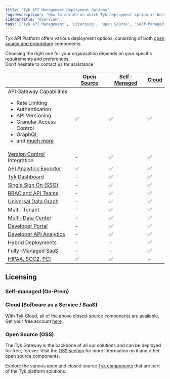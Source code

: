 ```yaml
---
title: "Tyk API Management Deployment Options"
'og:description': "How to decide on which Tyk deployment option is best for you"
sidebarTitle: "Overview"
tags: ['Tyk API Management', 'Licensing', 'Open Source', 'Self-Managed', 'Tyk Cloud', 'API Gateway']
---
```



Tyk API Platform offers various deployment options, consisting of both [open source and proprietary](/tyk-stack)
components. 

Choosing the right one for your organization depends on your specific requirements and preferences.
<br />Don’t hesitate to contact us for assistance <ButtonLeft href="https://tyk.io/contact/" color="green" content="Contact us" />

|                                                                                                                                                                                                                                    | [Open Source](/apim/open-source)  |   [Self-Managed](/tyk-on-premises)      |  [Cloud](https://account.cloud-ara.tyk.io/signup)
|------------------------------------------------------------------------------------------------------------------------------------------------------------------------------------------------------------------------------------|----------------|-------------------|---------
| API Gateway Capabilities <br /> <ul><li>Rate Limiting</li><li>Authentication</li> <li>API Versioning</li><li>Granular Access Control</li><li>GraphQL</li>  <li>and [much more](/apim/open-source#tyk-open-source)</li></ul> | ✅             |✅	              |✅
| [Version Control](/api-management/automations#synchronize-tyk-environment-with-github-repository) Integration                                                                                                                                                      | -		      |✅	              |✅
| [API Analytics Exporter](/tyk-pump)                                                                                                                                                                                   | ✅		      |✅	              |✅	 
| [Tyk Dashboard](/tyk-dashboard)                                                                                                                                                                                       | -	          |✅	              |✅	 
| [Single Sign On (SSO)](/advanced-configuration/integrate/sso)                                                                                                                                                         | -	          |✅	              |✅	      
| [RBAC and API Teams](/tyk-dashboard/rbac)                                                                                                                                                                             | -	          |✅	              |✅	      
| [Universal Data Graph](/universal-data-graph)                                                                                                                                                                         | -	          |✅	              |✅	      
| [Multi-Tenant](/basic-config-and-security/security/dashboard/organisations)                                                                                                                                           | -	          |✅	              |✅	      
| [Multi-Data Center](/tyk-multi-data-centre)                                                                                                                                                                           | -	          |✅	              |✅	      
| [Developer Portal](/tyk-developer-portal)                                                                                                                                                                             | -		      |✅	              |✅	 
| [Developer API Analytics](/tyk-dashboard-analytics)                                                                                                                                                                   | -		      |✅	              |✅	   
| Hybrid Deployments                                                                                                                                                                                                                 | -		      |-	              |✅
| Fully-Managed SaaS                                                                                                                                                                                                                 | -		      |-	              |✅
| [HIPAA, SOC2, PCI](https://tyk.io/governance-and-auditing/)                                                                                                                                                                        | ✅		      |✅	              | -


## Licensing

### Self-managed (On-Prem)
<SelfManagedLicensingInclude/>

### Cloud (Software as a Service / SaaS)
With Tyk Cloud, all of the above closed-source components are available. Get your free account [here](https://account.cloud-ara.tyk.io/signup).

### Open Source (OSS)
The Tyk Gateway is the backbone of all our solutions and can be deployed for free, forever.
Visit the [OSS section](/apim/open-source) for more information on it and other open source components.

Explore the various open and closed source [Tyk components](/tyk-stack) that are part of the Tyk platform
solutions.
